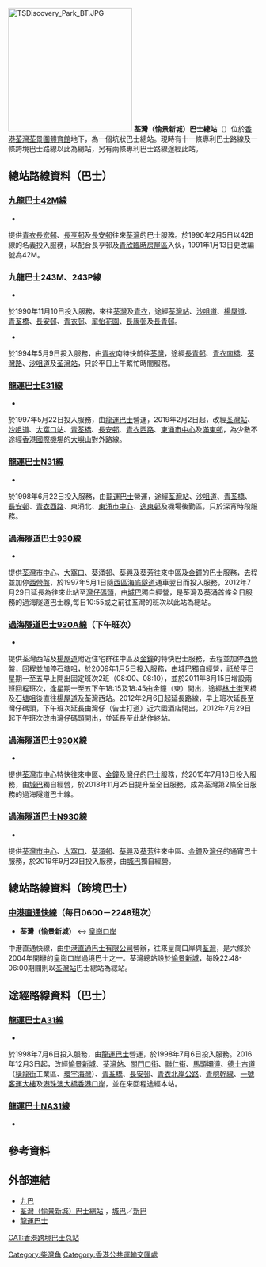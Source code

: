 {{Coord|22.3774662|114.1112505|source:GoogleMaps|display=title}}
{{Infobox HK Bus terminus
| image= TsuenWanDiscoveryParkPTI2020.jpg
| name= 荃灣（愉景新城）巴士總站
| engname= Tsuen Wan (Discovery Park) Bus Terminus
| district= [[荃灣區|荃灣區]]
| area= [[荃灣市中心|荃灣市中心]]
| street= [[美環街|美環街]][[荃景圍體育館|荃景圍體育館]]地下
| coordinates= {{coord|22.37740121582017|114.11123773022632}}
| opendate= 1998年7月6日
| terminate=
[[九巴|九巴]]
:{{KMB|42M}}、{{KMB|243M}}、{{KMB|243P}}<br>
[[過海隧道巴士|過海隧道巴士]]
:{{CHT|930}}、{{CHT|930A}}（下午班次）、{{CHT|930X}}、{{CHT|N930}}<br>
[[龍運巴士|龍運巴士]]
:{{LWB|E31}}、{{LWB|N31}}<br>
跨境直通巴士
:[[中港直通快線|中港直通快線]]（部份時段）
| via= 
龍運巴士
:{{LWB|A31}}、{{LWB|NA31}}
| feeder=
| nearbystreets= [[荃景圍|荃景圍]]、[[美環街|美環街]]、[[照潭徑|照潭徑]]、[[青山公路#荃灣段|青山公路－荃灣段]]、[[象鼻山路|象鼻山路]]
| nearbysights= [[荃景圍體育館|荃景圍體育館]]、[[愉景新城|愉景新城]]、[[荃景花園|荃景花園]]、[[荃景圍花園|荃景圍花園]]
| notes=
| alternative=
| bgcolor=green
| fontcolor=white 
}}
[[File:TSDiscovery_Park_BT.JPG|250px]]
'''荃灣（愉景新城）巴士總站'''（{{lang-en|'''Tsuen Wan (Discovery Park) Bus Terminus'''}}）位於[[香港|香港]][[荃灣|荃灣]][[荃景圍體育館|荃景圍體育館]]地下，為一個坑狀巴士總站。現時有十一條專利巴士路線及一條跨境巴士路線以此為總站，另有兩條專利巴士路線途經此站。

==總站路線資料（巴士）==
===[[九龍巴士42M線|九龍巴士42M線]]===
*{{HK Bus Route KLNT|42M|inline}}
提供[[青衣島|青衣]][[長宏邨|長宏邨]]、[[長亨邨|長亨邨]]及[[長安邨|長安邨]]往來[[荃灣|荃灣]]的巴士服務。於1990年2月5日以42B線的名義投入服務，以配合長亨邨及[[青欣臨時房屋區|青欣臨時房屋區]]入伙，1991年1月13日更改編號為42M。

===九龍巴士243M、243P線===
;{{KMB|243M}}
*{{HK Bus Route KLNT|243M|inline}}
於1990年11月10日投入服務，來往[[荃灣|荃灣]]及[[青衣島|青衣]]，途經[[荃灣站|荃灣站]]、[[沙咀道|沙咀道]]、[[楊屋道|楊屋道]]、[[青荃橋|青荃橋]]、[[長安邨|長安邨]]、[[青衣邨|青衣邨]]、[[翠怡花園|翠怡花園]]、[[長康邨|長康邨]]及[[長青邨|長青邨]]。

;{{KMB|243P}}
*{{HK Bus Route KLNT|243P|inline}}
於1994年5月9日投入服務，由[[青衣島|青衣]]南特快前往[[荃灣|荃灣]]，途經[[長青邨|長青邨]]、[[青衣南橋|青衣南橋]]、[[荃灣路|荃灣路]]、[[沙咀道|沙咀道]]及[[荃灣站|荃灣站]]，只於平日上午繁忙時間服務。

===[[龍運巴士E31線|龍運巴士E31線]]===
*{{HK Bus Route Lantau|E31|inline}}
於1997年5月22日投入服務，由[[龍運巴士|龍運巴士]]營運，2019年2月2日起，改經[[荃灣站|荃灣站]]、[[沙咀道|沙咀道]]、[[大窩口站|大窩口站]]、[[青荃橋|青荃橋]]、[[長安邨|長安邨]]、[[青衣西路|青衣西路]]、[[東涌市中心|東涌市中心]]及[[滿東邨|滿東邨]]，為少數不途經[[香港國際機場|香港國際機場]]的[[大嶼山|大嶼山]]對外路線。

===[[龍運巴士N31線|龍運巴士N31線]]===
*{{HK Bus Route Lantau|N31|inline}}
於1998年6月22日投入服務，由[[龍運巴士|龍運巴士]]營運，途經[[荃灣站|荃灣站]]、[[沙咀道|沙咀道]]、[[青荃橋|青荃橋]]、[[長安邨|長安邨]]、[[青衣西路|青衣西路]]、東涌北、[[東涌市中心|東涌市中心]]、[[逸東邨|逸東邨]]及機場後勤區，只於深宵時段服務。

===[[過海隧道巴士930線|過海隧道巴士930線]]===
*{{HK Bus Route Cross Harbour|930|special}}
提供[[荃灣市中心|荃灣市中心]]、[[大窩口|大窩口]]、[[葵涌邨|葵涌邨]]、[[葵興|葵興]]及[[葵芳|葵芳]]往來中區及[[金鐘|金鐘]]的巴士服務，去程並加停[[西營盤|西營盤]]，於1997年5月1日隨[[西區海底隧道|西區海底隧道]]通車翌日而投入服務，2012年7月29日延長為往來此站至[[灣仔碼頭|灣仔碼頭]]，由[[城巴|城巴]]獨自經營，是荃灣及葵涌首條全日服務的過海隧道巴士線,每日10:55或之前往荃灣的班次以此站為總站。

===[[過海隧道巴士930A線|過海隧道巴士930A線]]（下午班次）===
*{{HK Bus Route Cross Harbour|930A|afternoon}}
提供荃灣西站及[[楊屋道|楊屋道]]附近住宅群往中區及[[金鐘|金鐘]]的特快巴士服務，去程並加停[[西營盤|西營盤]]，回程並加停[[石塘咀|石塘咀]]，於2009年1月5日投入服務，由[[城巴|城巴]]獨自經營，祇於平日星期一至五早上開出固定班次2班（08:00、08:10），並於2011年8月15日增設兩班回程班次，逢星期一至五下午18:15及18:45由金鐘（東）開出，途經[[林士街|林士街]]天橋及[[石塘咀|石塘咀]]後直往[[楊屋道|楊屋道]]及荃灣西站。2012年2月6日起延長路線，早上班次延長至灣仔碼頭，下午班次延長由灣仔（告士打道）近六國酒店開出，2012年7月29日起下午班次改由灣仔碼頭開出，並延長至此站作終站。

===[[過海隧道巴士930X線|過海隧道巴士930X線]]===
*{{HK Bus Route Cross Harbour|930X|inline}}
提供[[荃灣市中心|荃灣市中心]]特快往來中區、[[金鐘|金鐘]]及[[灣仔|灣仔]]的巴士服務，於2015年7月13日投入服務，由[[城巴|城巴]]獨自經營，於2018年11月25日提升至全日服務，成為荃灣第2條全日服務的過海隧道巴士線。

===[[過海隧道巴士N930線|過海隧道巴士N930線]]===
*{{HK Bus Route Cross Harbour|N930|inline}}
提供[[荃灣市中心|荃灣市中心]]、[[大窩口|大窩口]]、[[葵涌邨|葵涌邨]]、[[葵興|葵興]]及[[葵芳|葵芳]]往來中區、[[金鐘|金鐘]]及[[灣仔|灣仔]]的通宵巴士服務，於2019年9月23日投入服務，由[[城巴|城巴]]獨自經營。

<!--===[[過海隧道巴士R930線|過海隧道巴士R930線]]===
*{{HK Bus Route Cross Harbour|R930|inline}}
R930線為一條渣打馬拉松特別過海巴士路線，由城巴營辦，由荃灣（[[愉景新城|愉景新城]]）前往銅鑼灣（[[維園|維園]]正門），方便參加10公里賽事的荃灣、[[大窩口邨|大窩口邨]]、[[葵涌邨|葵涌邨]]及[[葵芳|葵芳]]渣打香港馬拉松選手前往[[維多利亞公園|維多利亞公園]]參賽。-->

==總站路線資料（跨境巴士）==
===[[中港直通快線|中港直通快線]]（每日0600－2248班次）===
*'''荃灣（愉景新城）''' ↔ [[皇崗口岸|皇崗口岸]]
中港直通快線，由[[中港直通巴士有限公司|中港直通巴士有限公司]]營辦，往來皇崗口岸與[[荃灣|荃灣]]，是六條於2004年開辦的皇崗口岸過境巴士之一。荃灣總站設於[[愉景新城|愉景新城]]，每晚22:48-06:00期間則以[[荃灣站|荃灣站]]巴士總站為總站。

==途經路線資料（巴士）==
===[[龍運巴士A31線|龍運巴士A31線]]===
*{{HK Bus Route Lantau|A31|inline}}
於1998年7月6日投入服務，由[[龍運巴士|龍運巴士]]營運，於1998年7月6日投入服務。2016年12月3日起，改經[[愉景新城|愉景新城]]、[[荃灣站|荃灣站]]、[[關門口街|關門口街]]、[[聯仁街|聯仁街]]、[[馬頭壩道|馬頭壩道]]、[[德士古道|德士古道]]（[[橫龍街|橫龍街]]工業區、[[環宇海灣|環宇海灣]]）、[[青荃橋|青荃橋]]、[[長安邨|長安邨]]、[[青衣北岸公路|青衣北岸公路]]、[[青嶼幹線|青嶼幹線]]、[[香港國際機場#一號客運大樓|一號客運大樓]]及[[港珠澳大橋香港口岸|港珠澳大橋香港口岸]]，並在來回程途經本站。

===[[龍運巴士NA31線|龍運巴士NA31線]]===
*{{HK Bus Route Lantau|NA31|inline}}

==參考資料==
{{reflist}}

==外部連結==
*[http://www.kmb.hk 九巴] {{Wayback|url=http://www.kmb.hk/ |date=20121206050156 }}
*[http://www.nwstbus.com.hk/routes/busstop.aspx?intLangID=2&stopid=003340 荃灣（愉景新城）巴士總站] {{Wayback|url=http://www.nwstbus.com.hk/routes/busstop.aspx?intLangID=2&stopid=003340 |date=20160304101447 }}，[[城巴|城巴]]／[[新巴|新巴]]
*[http://www.kmb.hk/tc/about/organisation/longwin.html 龍運巴士] {{Wayback|url=http://www.kmb.hk/tc/about/organisation/longwin.html |date=20110807231449 }}

{{香港荃灣區巴士總站列表}}

[[Category:柴灣角|Category:柴灣角]]
[[Category:香港公共運輸交匯處|Category:香港公共運輸交匯處]]
[[CAT:香港跨境巴士总站|CAT:香港跨境巴士总站]]